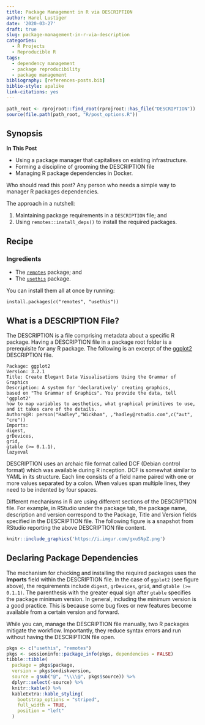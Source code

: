 ```yaml
---
title: Package Management in R via DESCRIPTION
author: Harel Lustiger
date: '2020-03-27'
draft: true
slug: package-management-in-r-via-description
categories:
  - R Projects
  - Reproducible R
tags:
  - dependency management
  - package reproducibility
  - package management
bibliography: [references-posts.bib]
biblio-style: apalike
link-citations: yes  
---
```


```r
path_root <- rprojroot::find_root(rprojroot::has_file("DESCRIPTION"))
source(file.path(path_root, "R/post_options.R"))
```

## Synopsis

**In This Post**

* Using a package manager that capitalises on existing infrastructure. 
* Forming a discipline of grooming the DESCRIPTION file
* Managing R package dependencies in Docker.

Who should read this post? Any person who needs a simple way to manager R
packages dependencies.

<!-- What makes the approach simple? familiarity and existing toolbox -->

The approach in a nutshell:

1. Maintaining package requirements in a `DESCRIPTION` file; and
2. Using `remotes::install_deps()` to install the required packages.

## Recipe

### Ingredients

* The [`remotes`](https://github.com/r-lib/remotes) package; and
* The [`usethis`](https://github.com/r-lib/usethis/) package.

You can install them all at once by running:

```
install.packages(c("remotes", "usethis"))
```

## What is a DESCRIPTION File?

The DESCRIPTION is a file comprising metadata about a specific R package. Having
a DESCRIPTION file in a package root folder is a prerequisite for any R package.
The following is an excerpt of the
[ggplot2](https://github.com/tidyverse/ggplot2/blob/v3.2.1/DESCRIPTION)
DESCRIPTION file.

```
Package: ggplot2
Version: 3.2.1
Title: Create Elegant Data Visualisations Using the Grammar of Graphics
Description: A system for 'declaratively' creating graphics,
based on "The Grammar of Graphics". You provide the data, tell 'ggplot2'
how to map variables to aesthetics, what graphical primitives to use,
and it takes care of the details.
Authors@R: person("Hadley","Wickham", ,"hadley@rstudio.com",c("aut", "cre"))
Imports: 
digest,
grDevices,
grid,
gtable (>= 0.1.1),
lazyeval
```

DESCRIPTION uses an archaic file format called DCF (Debian control format) which
was available during R inception. DCF is somewhat similar to YAML in its
structure. Each line consists of a field name paired with one or more values
separated by a colon. When values span multiple lines, they need to be indented
by four spaces.

Different mechanisms in R are using different sections of the DESCRIPTION file.
For example, in RStudio under the package tab, the package name, description and
version correspond to the Package, Title and Version fields specified in the
DESCRIPTION file. The following figure is a snapshot from RStudio reporting the
above DESCRIPTION file content.


```r
knitr::include_graphics('https://i.imgur.com/gxuSNpZ.png')
```

## Declaring Package Dependencies 

The mechanism for checking and installing the required packages uses the
**Imports** field within the DESCRIPTION file. In the case of `ggplot2` (see
figure above), the requirements include `digest`, `grDevices`, `grid`, and
`gtable (>= 0.1.1) `. The parenthesis with the greater equal sign after `gtable`
specifies the package minimum version. In general, including the minimum
version is a good practice. This is because some bug fixes or new features
become available from a certain version and forward.

While you can, manage the DESCRIPTION file manually, two R packages mitigate the
workflow. Importantly, they reduce syntax errors and run without having the
DESCRIPTION file open.



```r
pkgs <- c("usethis", "remotes")
pkgs <- sessioninfo::package_info(pkgs, dependencies = FALSE)
tibble::tibble(
  package = pkgs$package,
  version = pkgs$ondiskversion,
  source = gsub("@", "\\\\@", pkgs$source)) %>% 
  dplyr::select(-source) %>% 
  knitr::kable() %>% 
  kableExtra::kable_styling(
    bootstrap_options = "striped", 
    full_width = TRUE, 
    position = "left"
  )
```